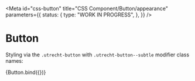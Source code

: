 <!-- @license CC0-1.0 -->


<Meta
  id="css-button"
  title="CSS Component/Button/appearance"
  parameters={{
    status: {
      type: "WORK IN PROGRESS",
    },
  }}
/>

# Button

Styling via the `.utrecht-button` with `.utrecht-button--subtle` modifier class names:

<Canvas>
  <Story
    name="subtle"
    args={{
      appearance: "subtle-button",
      textContent: "Subtle button",
      type: "button",
    }}
  >
    {Button.bind({})}
  </Story>
</Canvas>

